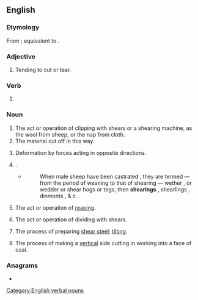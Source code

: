 ==English==

===Etymology===
From {{inh|en|enm|scherynge}}; equivalent to {{af|en|shear|-ing}}.

===Adjective===
{{en-adj|-}}

# Tending to cut or tear.

===Verb===
{{head|en|verb form}}

# {{present participle of|en|shear|nocat=1}}

===Noun===
{{en-noun|~}}

# The act or operation of clipping with shears or a shearing machine, as the wool from sheep, or the nap from cloth.
# The material cut off in this way.
#: {{ux|en|the whole '''shearing''' of a flock; the '''shearings''' from cloth}}
# Deformation by forces acting in opposite directions.
# {{alternative form of|en|shearling}}.
#* {{RQ:Youatt Complete}}
#*: When male sheep have been castrated , they are termed — from the period of weaning to that of shearing — wether , or wedder or shear hogs or tegs, then '''shearings''' , shearlings , dinmonts , & c . 
# {{lb|en|Scotland}} The act or operation of [[reap]]ing.
# The act or operation of dividing with shears.
#: {{ux|en|the '''shearing''' of metal plates}}
# The process of preparing [[shear steel]]; [[tilt]]ing.
# {{lb|en|mining}} The process of making a [[vertical]] side cutting in working into a face of coal.

{{Webster 1913}}

===Anagrams===
* {{anagrams|en|a=aeghinrs|gnashier|hearings|hearsing}}

[[Category:English verbal nouns]]